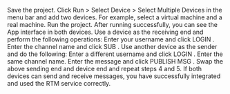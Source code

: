 <PlatformWrapper platform="android">

Save the project.
Click Run > Select Device > Select Multiple Devices in the menu bar and add two devices. For example, select a virtual machine and a real machine.
Run the project. After running successfully, you can see the App interface in both devices.
Use a device as the receiving end and perform the following operations:
Enter your username and click LOGIN .
Enter the channel name and click SUB .
Use another device as the sender and do the following:
Enter a different username and click LOGIN .
Enter the same channel name.
Enter the message and click PUBLISH MSG .
Swap the above sending end and device end and repeat steps 4 and 5.
If both devices can send and receive messages, you have successfully integrated and used the RTM service correctly.

</PlatformWrapper>